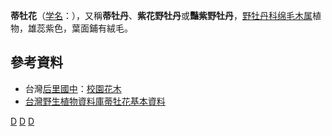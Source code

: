 {{Speciesbox
| taxon = Tibouchina urvilleana
| image = Tibouchina_urvilleana_flower_ja.jpg
| binomial_authority = ([[DC.|DC.]]) Cogn.
}}

'''蒂牡花'''（[[学名|学名]]：''{{lang|la|Tibouchina urvilleana}}''），又稱'''蒂牡丹'''、'''紫花野牡丹'''或'''豔紫野牡丹'''，[[野牡丹科|野牡丹科]][[绵毛木属|绵毛木属]]植物，雄蕊紫色，葉面鋪有絨毛。

==參考資料==
* 台灣[[后里國中|后里國中]]：[https://web.archive.org/web/20080515031921/http://www.hljh.tcc.edu.tw/teach/%E6%A0%A1%E5%9C%92%E6%A4%8D%E7%89%A9/%E8%92%82%E7%89%A1%E4%B8%B9/%E8%92%82%E7%89%A1%E4%B8%B9.htm 校園花木]
* [https://web.archive.org/web/20080419142028/http://biodata.tesri.gov.tw/wildplant/ 台灣野生植物資料庫][https://web.archive.org/web/20070928032455/http://biodata.tesri.gov.tw/wildplant/doc/QryrepBN.cfm?tno=441120&spkind=1 蒂牡花基本資料]
{{commons|Tibouchina urvilleana}}
{{taxonbar}}

[[Category:花|D]]
[[Category:绵毛木属|D]]
[[Category:灌木|D]]